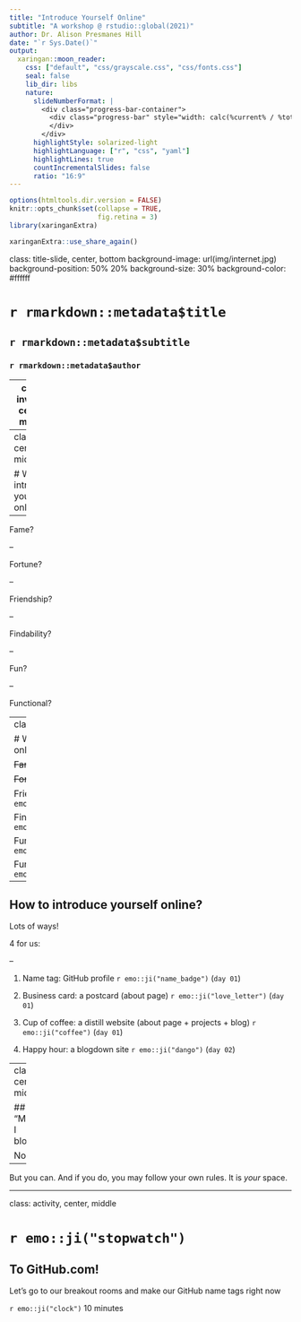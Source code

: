 ```yaml
---
title: "Introduce Yourself Online"
subtitle: "A workshop @ rstudio::global(2021)"
author: Dr. Alison Presmanes Hill
date: "`r Sys.Date()`"
output:
  xaringan::moon_reader:
    css: ["default", "css/grayscale.css", "css/fonts.css"]
    seal: false 
    lib_dir: libs
    nature:
      slideNumberFormat: |
        <div class="progress-bar-container">
          <div class="progress-bar" style="width: calc(%current% / %total% * 100%);">
          </div>
        </div>
      highlightStyle: solarized-light
      highlightLanguage: ["r", "css", "yaml"]
      highlightLines: true
      countIncrementalSlides: false
      ratio: "16:9"
---
```


```r
options(htmltools.dir.version = FALSE)
knitr::opts_chunk$set(collapse = TRUE,
                      fig.retina = 3)
library(xaringanExtra)
```

```r
xaringanExtra::use_share_again()
```

class: title-slide, center, bottom
background-image: url(img/internet.jpg)
background-position: 50% 20%
background-size: 30%
background-color: #ffffff

# `r rmarkdown::metadata$title`

## `r rmarkdown::metadata$subtitle`

### `r rmarkdown::metadata$author`

---
class: inverse, center, middle

# Why introduce yourself online? 

---
class: center, middle

# Why introduce yourself online? 

--

Fame? 

--

Fortune? 

--

Friendship? 

--

Findability? 

--

Fun?

--

Functional?

---
class: center, middle

# Why introduce yourself online? 


~~Fame~~ `r emo::ji("x")`

~~Fortune~~ `r emo::ji("x")`

Friendship `r emo::ji("heavy_check_mark")`

Findability `r emo::ji("heavy_check_mark")`

Fun `r emo::ji("heavy_check_mark")`

Functional `r emo::ji("heavy_check_mark")`

---

## How to introduce yourself online?

Lots of ways!

4 for us:

--

1. Name tag: GitHub profile `r emo::ji("name_badge")` (`day 01`)

1. Business card: a postcard (about page) `r emo::ji("love_letter")` (`day 01`)

1. Cup of coffee: a distill website (about page + projects + blog) `r emo::ji("coffee")` (`day 01`)

1. Happy hour: a blogdown site `r emo::ji("dango")` (`day 02`)

---
class: center, middle


## "Must I blog?"

No. 

--

But you can. And if you do, you may follow your own rules. It is *your* space.


---
class: activity, center, middle

# `r emo::ji("stopwatch")`

## To GitHub.com!

Let’s go to our breakout rooms and make our GitHub name tags right now

`r emo::ji("clock")` 10 minutes
